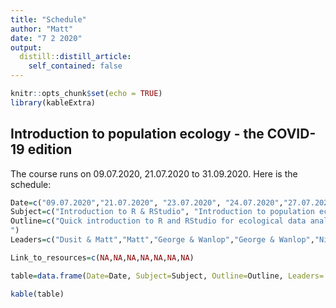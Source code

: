 ```yaml
---
title: "Schedule"
author: "Matt"
date: "7 2 2020"
output:
  distill::distill_article:
    self_contained: false
---
```


```r
knitr::opts_chunk$set(echo = TRUE)
library(kableExtra)

```

## Introduction to population ecology - the COVID-19 edition

The course runs on 09.07.2020, 21.07.2020 to 31.09.2020. Here is the schedule: 

```r

Date=c("09.07.2020","21.07.2020", "23.07.2020", "24.07.2020","27.07.2020","28.07.2020","29.07.2020")
Subject=c("Introduction to R & RStudio", "Introduction to population ecology", "'Classic' population ecology models", "Species interactions", "Population viability analysis","Introduction to Bayesian analysis","Structured decision making")
Outline=c("Quick introduction to R and RStudio for ecological data analysis and plotting graphs", "What is population ecology? Why do we study it? Broad approaches to modelling population change. Discrete and continuous growth models. Limited populations. Carrying capacity. Allee effects", "Lotka-Volterra models. Leslie/Transition matrices-age/stage", "Competition. Predation & Herbivory. Symbiosis", "What is PVA? Hunting mortality - compensatory or additive", "Approximate Bayesian Computation. Components of a Bayesian model (Priors, Data, Generative models)", "Decision making under uncertainty. Adaptive management. Structure of decision making process. Dealing with uncertainty. Conflicting objective. Bayesian networks for decision making. Agent based simulations for decision making
") 
Leaders=c("Dusit & Matt","Matt","George & Wanlop","George & Wanlop","Niti", "Dusit", "Matt")

Link_to_resources=c(NA,NA,NA,NA,NA,NA,NA)

table=data.frame(Date=Date, Subject=Subject, Outline=Outline, Leaders= Leaders, Link_to_resources=Link_to_resources)

kable(table)
```


